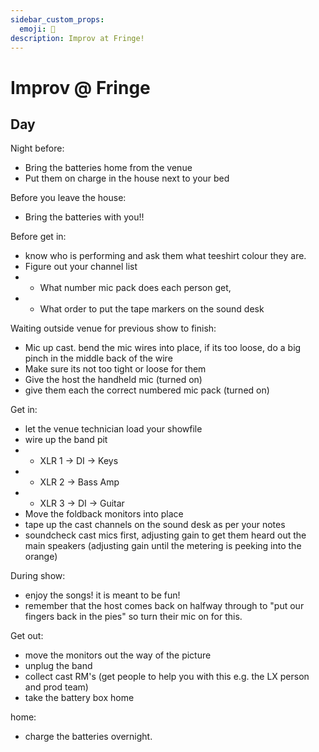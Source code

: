 ```yaml
---
sidebar_custom_props:
  emoji: 🐒
description: Improv at Fringe!
---
```


# Improv @ Fringe

## Day 

Night before:
- Bring the batteries home from the venue
- Put them on charge in the house next to your bed

Before you leave the house:
- Bring the batteries with you!!

Before get in:
- know who is performing and ask them what teeshirt colour they are. 
- Figure out your channel list
- - What number mic pack does each person get,
- - What order to put the tape markers on the sound desk

Waiting outside venue for previous show to finish:
- Mic up cast. bend the mic wires into place, if its too loose, do a big pinch in the middle back of the wire 
- Make sure its not too tight or loose for them
- Give the host the handheld mic (turned on)
- give them each the correct numbered mic pack (turned on)

Get in:
- let the venue technician load your showfile
- wire up the band pit
- - XLR 1 -> DI -> Keys
- - XLR 2 -> Bass Amp
- - XLR 3 -> DI -> Guitar
- Move the foldback monitors into place
- tape up the cast channels on the sound desk as per your notes
- soundcheck cast mics first, adjusting gain to get them heard out the main speakers (adjusting gain until the metering is peeking into the orange)

During show:
- enjoy the songs! it is meant to be fun!
- remember that the host comes back on halfway through to "put our fingers back in the pies" so turn their mic on for this.

Get out:
- move the monitors out the way of the picture
- unplug the band
- collect cast RM's (get people to help you with this e.g. the LX person and prod team)
- take the battery box home

home:
- charge the batteries overnight.
